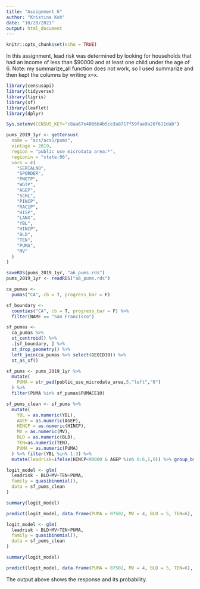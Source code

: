 ```yaml
---
title: "Assignment 6"
author: "Kristina Koh"
date: "10/28/2021"
output: html_document
---
```


```r
knitr::opts_chunk$set(echo = TRUE)
```
In this assignment, lead risk was determined by looking for households that had an income of less than $90000 and at least one child under the age of 6. 
Note: my summarize_all function does not work, so I used summarize and then kept the columns by writing x=x.

```r
library(censusapi)
library(tidyverse)
library(tigris)
library(sf)
library(leaflet)
library(dplyr)

Sys.setenv(CENSUS_KEY="c8aa67e4086b4b5ce3a8717f59faa9a28f611dab")

pums_2019_1yr <- getCensus(
  name = "acs/acs1/pums",
  vintage = 2019,
  region = "public use microdata area:*", 
  regionin = "state:06",
  vars = c(
    "SERIALNO",
    "SPORDER",
    "PWGTP",
    "WGTP",
    "AGEP",
    "SCHL",
    "PINCP",
    "RAC1P",
    "HISP",
    "LANX",
    "YBL",
    "HINCP",
    "BLD",
    "TEN",
    "PUMA",
    "MV"
  )
)

saveRDS(pums_2019_1yr, "a6_pums.rds")
pums_2019_1yr <- readRDS("a6_pums.rds")

ca_pumas <-
  pumas("CA", cb = T, progress_bar = F)

sf_boundary <-
  counties("CA", cb = T, progress_bar = F) %>%
  filter(NAME == "San Francisco")

sf_pumas <-
  ca_pumas %>% 
  st_centroid() %>% 
  .[sf_boundary, ] %>% 
  st_drop_geometry() %>% 
  left_join(ca_pumas %>% select(GEOID10)) %>% 
  st_as_sf()

sf_pums <- pums_2019_1yr %>% 
  mutate(
    PUMA = str_pad(public_use_microdata_area,5,"left","0")
  ) %>% 
  filter(PUMA %in% sf_pumas$PUMACE10)

sf_pums_clean <- sf_pums %>%
  mutate(
    YBL = as.numeric(YBL),
    AGEP = as.numeric(AGEP),
    HINCP = as.numeric(HINCP),
    MV = as.numeric(MV),
    BLD = as.numeric(BLD),
    TEN=as.numeric(TEN),
    PUMA = as.numeric(PUMA)
  ) %>% filter(YBL %in% 1:3) %>%
  mutate(leadrisk=ifelse(HINCP<90000 & AGEP %in% 0:6,1,0)) %>% group_by(SERIALNO,AGEP) %>% summarize(leadrisk=last(leadrisk),BLD=BLD,TEN=TEN,PUMA=PUMA,MV=MV)

logit_model <- glm(
  leadrisk ~ BLD+MV+TEN+PUMA,
  family = quasibinomial(),
  data = sf_pums_clean
)

summary(logit_model)

predict(logit_model, data.frame(PUMA = 07502, MV = 4, BLD = 5, TEN=6), type = "response")

```



```r
logit_model <- glm(
  leadrisk ~ BLD+MV+TEN+PUMA,
  family = quasibinomial(),
  data = sf_pums_clean
)

summary(logit_model)

predict(logit_model, data.frame(PUMA = 07502, MV = 4, BLD = 5, TEN=6), type = "response")
```
The output above shows the response and its probability. 

